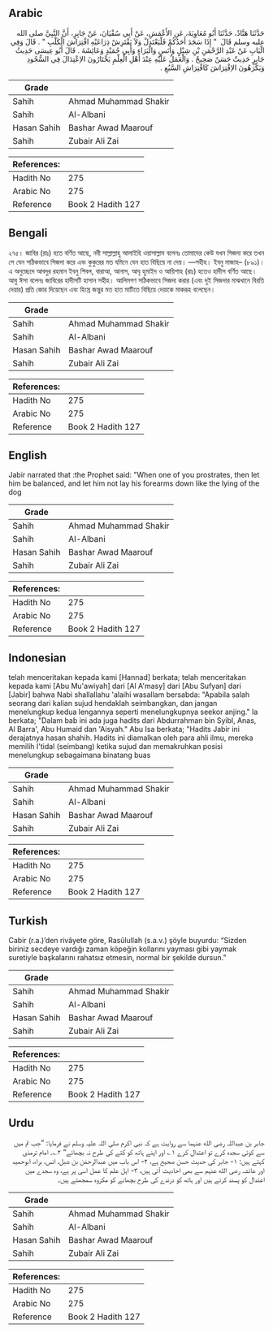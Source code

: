 ## Arabic


<div dir="rtl" lang="ar" style={{fontSize:'larger',backgroundColor:'#f8f9fa',padding:20}}>
حَدَّثَنَا هَنَّادٌ، حَدَّثَنَا أَبُو مُعَاوِيَةَ، عَنِ الأَعْمَشِ، عَنْ أَبِي سُفْيَانَ، عَنْ جَابِرٍ، أَنَّ النَّبِيَّ صلى الله عليه وسلم قَالَ ‏ "‏ إِذَا سَجَدَ أَحَدُكُمْ فَلْيَعْتَدِلْ وَلاَ يَفْتَرِشْ ذِرَاعَيْهِ افْتِرَاشَ الْكَلْبِ ‏"‏ ‏.‏ قَالَ وَفِي الْبَابِ عَنْ عَبْدِ الرَّحْمَنِ بْنِ شِبْلٍ وَأَنَسٍ وَالْبَرَاءِ وَأَبِي حُمَيْدٍ وَعَائِشَةَ ‏.‏ قَالَ أَبُو عِيسَى حَدِيثُ جَابِرٍ حَدِيثٌ حَسَنٌ صَحِيحٌ ‏.‏ وَالْعَمَلُ عَلَيْهِ عِنْدَ أَهْلِ الْعِلْمِ يَخْتَارُونَ الاِعْتِدَالَ فِي السُّجُودِ وَيَكْرَهُونَ الاِفْتِرَاشَ كَافْتِرَاشِ السَّبُعِ ‏.‏
</div>
<div style={{backgroundColor:'#f8f9fa',padding:20, marginBottom: 10}}><table> <thead> <tr> <th>Grade</th> <th></th> </tr> </thead> <tbody> <tr><td>Sahih</td><td>Ahmad Muhammad Shakir</td></tr><tr><td>Sahih</td><td>Al-Albani</td></tr><tr><td>Hasan Sahih</td><td>Bashar Awad Maarouf</td></tr><tr><td>Sahih</td><td>Zubair Ali Zai</td></tr></tbody></table><table> <thead> <tr> <th>References:</th> <th></th> </tr> </thead> <tbody><tr><td>Hadith No</td><td>275</td></tr><tr><td>Arabic No</td><td>275</td></tr><tr><td>Reference</td><td>Book 2 Hadith 127</td></tr></tbody></table></div>

## Bengali


<div dir="ltr" lang="bn" style={{fontSize:'larger',backgroundColor:'#f8f9fa',padding:20}}>
২৭৫। জাবির (রাঃ) হতে বর্ণিত আছে, নবী সাল্লাল্লাহু আলাইহি ওয়াসাল্লাম বলেনঃ তোমাদের কেউ যখন সিজদা করে তখন সে যেন সঠিকভাবে সিজদা করে এবং কুকুরের মত যমিনে যেন হাত বিছিয়ে না দেয়। —সহীহ। ইবনু মাজাহ– (৮৯১)। এ অনুচ্ছেদে আবদুর রহমান ইবনু শিবল, বারাআ, আনাস, আবৃ হুমাইদ ও আয়িশাহ (রাঃ) হতেও হাদীস বর্ণিত আছে। আবু ঈসা বলেনঃ জাবিরের হাদীসটি হাসান সহীহ। আলিমগণ সঠিকভাবে সিজদা করার (এবং দুই সিজদার মাঝখানে বিরতি দেয়ার) প্রতি জোর দিয়েছেন এবং হিংস্র জন্তুর মত হাত মাটিতে বিছিয়ে দেয়াকে মাকরূহ বলেছেন।
</div>
<div style={{backgroundColor:'#f8f9fa',padding:20, marginBottom: 10}}><table> <thead> <tr> <th>Grade</th> <th></th> </tr> </thead> <tbody> <tr><td>Sahih</td><td>Ahmad Muhammad Shakir</td></tr><tr><td>Sahih</td><td>Al-Albani</td></tr><tr><td>Hasan Sahih</td><td>Bashar Awad Maarouf</td></tr><tr><td>Sahih</td><td>Zubair Ali Zai</td></tr></tbody></table><table> <thead> <tr> <th>References:</th> <th></th> </tr> </thead> <tbody><tr><td>Hadith No</td><td>275</td></tr><tr><td>Arabic No</td><td>275</td></tr><tr><td>Reference</td><td>Book 2 Hadith 127</td></tr></tbody></table></div>

## English


<div dir="ltr" lang="en" style={{fontSize:'larger',backgroundColor:'#f8f9fa',padding:20}}>
Jabir narrated that :the Prophet said: "When one of you prostrates, then let him be balanced, and let him not lay his forearms down like the lying of the dog
</div>
<div style={{backgroundColor:'#f8f9fa',padding:20, marginBottom: 10}}><table> <thead> <tr> <th>Grade</th> <th></th> </tr> </thead> <tbody> <tr><td>Sahih</td><td>Ahmad Muhammad Shakir</td></tr><tr><td>Sahih</td><td>Al-Albani</td></tr><tr><td>Hasan Sahih</td><td>Bashar Awad Maarouf</td></tr><tr><td>Sahih</td><td>Zubair Ali Zai</td></tr></tbody></table><table> <thead> <tr> <th>References:</th> <th></th> </tr> </thead> <tbody><tr><td>Hadith No</td><td>275</td></tr><tr><td>Arabic No</td><td>275</td></tr><tr><td>Reference</td><td>Book 2 Hadith 127</td></tr></tbody></table></div>

## Indonesian


<div dir="ltr" lang="id" style={{fontSize:'larger',backgroundColor:'#f8f9fa',padding:20}}>
telah menceritakan kepada kami [Hannad] berkata; telah menceritakan kepada kami [Abu Mu'awiyah] dari [Al A'masy] dari [Abu Sufyan] dari [Jabir] bahwa Nabi shallallahu 'alaihi wasallam bersabda: "Apabila salah seorang dari kalian sujud hendaklah seimbangkan, dan jangan menelungkup kedua lengannya seperti menelungkupnya seekor anjing." Ia berkata; "Dalam bab ini ada juga hadits dari Abdurrahman bin Syibl, Anas, Al Barra', Abu Humaid dan 'Aisyah." Abu Isa berkata; "Hadits Jabir ini derajatnya hasan shahih. Hadits ini diamalkan oleh para ahli ilmu, mereka memilih I'tidal (seimbang) ketika sujud dan memakruhkan posisi menelungkup sebagaimana binatang buas
</div>
<div style={{backgroundColor:'#f8f9fa',padding:20, marginBottom: 10}}><table> <thead> <tr> <th>Grade</th> <th></th> </tr> </thead> <tbody> <tr><td>Sahih</td><td>Ahmad Muhammad Shakir</td></tr><tr><td>Sahih</td><td>Al-Albani</td></tr><tr><td>Hasan Sahih</td><td>Bashar Awad Maarouf</td></tr><tr><td>Sahih</td><td>Zubair Ali Zai</td></tr></tbody></table><table> <thead> <tr> <th>References:</th> <th></th> </tr> </thead> <tbody><tr><td>Hadith No</td><td>275</td></tr><tr><td>Arabic No</td><td>275</td></tr><tr><td>Reference</td><td>Book 2 Hadith 127</td></tr></tbody></table></div>

## Turkish


<div dir="ltr" lang="tr" style={{fontSize:'larger',backgroundColor:'#f8f9fa',padding:20}}>
Cabir (r.a.)’den rivâyete göre, Rasûlullah (s.a.v.) şöyle buyurdu: “Sizden biriniz secdeye vardığı zaman köpeğin kollarını yayması gibi yaymak suretiyle başkalarını rahatsız etmesin, normal bir şekilde dursun.”
</div>
<div style={{backgroundColor:'#f8f9fa',padding:20, marginBottom: 10}}><table> <thead> <tr> <th>Grade</th> <th></th> </tr> </thead> <tbody> <tr><td>Sahih</td><td>Ahmad Muhammad Shakir</td></tr><tr><td>Sahih</td><td>Al-Albani</td></tr><tr><td>Hasan Sahih</td><td>Bashar Awad Maarouf</td></tr><tr><td>Sahih</td><td>Zubair Ali Zai</td></tr></tbody></table><table> <thead> <tr> <th>References:</th> <th></th> </tr> </thead> <tbody><tr><td>Hadith No</td><td>275</td></tr><tr><td>Arabic No</td><td>275</td></tr><tr><td>Reference</td><td>Book 2 Hadith 127</td></tr></tbody></table></div>

## Urdu


<div dir="rtl" lang="ur" style={{fontSize:'larger',backgroundColor:'#f8f9fa',padding:20}}>
جابر بن عبداللہ رضی الله عنہما سے روایت ہے کہ نبی اکرم صلی اللہ علیہ وسلم نے فرمایا: ”جب تم میں سے کوئی سجدہ کرے تو اعتدال کرے ۱؎ اور اپنے ہاتھ کو کتے کی طرح نہ بچھائے“ ۲؎۔ امام ترمذی کہتے ہیں: ۱- جابر کی حدیث حسن صحیح ہے، ۲- اس باب میں عبدالرحمٰن بن شبل، انس، براء، ابوحمید اور عائشہ رضی الله عنہم سے بھی احادیث آئی ہیں، ۳- اہل علم کا عمل اسی پر ہے، وہ سجدے میں اعتدال کو پسند کرتے ہیں اور ہاتھ کو درندے کی طرح بچھانے کو مکروہ سمجھتے ہیں۔
</div>
<div style={{backgroundColor:'#f8f9fa',padding:20, marginBottom: 10}}><table> <thead> <tr> <th>Grade</th> <th></th> </tr> </thead> <tbody> <tr><td>Sahih</td><td>Ahmad Muhammad Shakir</td></tr><tr><td>Sahih</td><td>Al-Albani</td></tr><tr><td>Hasan Sahih</td><td>Bashar Awad Maarouf</td></tr><tr><td>Sahih</td><td>Zubair Ali Zai</td></tr></tbody></table><table> <thead> <tr> <th>References:</th> <th></th> </tr> </thead> <tbody><tr><td>Hadith No</td><td>275</td></tr><tr><td>Arabic No</td><td>275</td></tr><tr><td>Reference</td><td>Book 2 Hadith 127</td></tr></tbody></table></div>